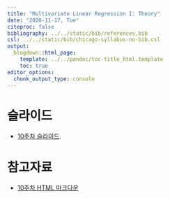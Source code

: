 ---
title: "Multivariate Linear Regression I: Theory"
date: "2020-11-17, Tue"
citeproc: false
bibliography: ../../static/bib/references.bib
csl: ../../static/bib/chicago-syllabus-no-bib.csl
output:
  blogdown::html_page:
    template: ../../pandoc/toc-title_html.template
    toc: true
editor_options: 
  chunk_output_type: console
---

# 슬라이드

- <i class="fas fa-file-pdf"></i> [10주차 슬라이드](/images/slides/w10_mlm1_theory_slide.pdf).

# 참고자료

- <i class="fa fa-external-link-square-alt" aria-hidden="true"></i> [10주차 HTML 마크다운](/images/w10_mlm1_theory.html)

